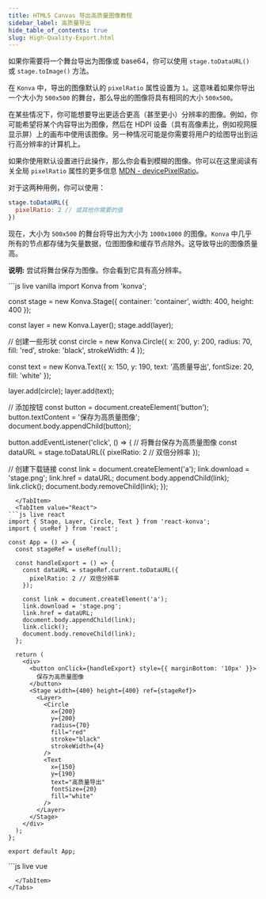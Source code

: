 ```yaml
---
title: HTML5 Canvas 导出高质量图像教程
sidebar_label: 高质量导出
hide_table_of_contents: true
slug: High-Quality-Export.html
---
```


如果你需要将一个舞台导出为图像或 base64，你可以使用 `stage.toDataURL()` 或 `stage.toImage()` 方法。

在 `Konva` 中，导出的图像默认的 `pixelRatio` 属性设置为 `1`。这意味着如果你导出一个大小为 `500x500` 的舞台，那么导出的图像将具有相同的大小 `500x500`。

在某些情况下，你可能想要导出更适合更高（甚至更小）分辨率的图像。例如，你可能希望将某个内容导出为图像，然后在 HDPI 设备（具有高像素比，例如视网膜显示屏）上的画布中使用该图像。另一种情况可能是你需要将用户的绘图导出到运行高分辨率的计算机上。

如果你使用默认设置进行此操作，那么你会看到模糊的图像。你可以在这里阅读有关全局 `pixelRatio` 属性的更多信息 [MDN - devicePixelRatio](https://developer.mozilla.org/en-US/docs/Web/API/Window/devicePixelRatio)。

对于这两种用例，你可以使用：

```javascript
stage.toDataURL({
  pixelRatio: 2 // 或其他你需要的值
})
```

现在，大小为 `500x500` 的舞台将导出为大小为 `1000x1000` 的图像。`Konva` 中几乎所有的节点都存储为矢量数据，位图图像和缓存节点除外。这导致导出的图像质量高。

**说明:** 尝试将舞台保存为图像。你会看到它具有高分辨率。


<Tabs>
  <TabItem value="Vanilla" default>
```js live vanilla
import Konva from 'konva';

const stage = new Konva.Stage({
  container: 'container',
  width: 400,
  height: 400
});

const layer = new Konva.Layer();
stage.add(layer);

// 创建一些形状
const circle = new Konva.Circle({
  x: 200,
  y: 200,
  radius: 70,
  fill: 'red',
  stroke: 'black',
  strokeWidth: 4
});

const text = new Konva.Text({
  x: 150,
  y: 190,
  text: '高质量导出',
  fontSize: 20,
  fill: 'white'
});

layer.add(circle);
layer.add(text);

// 添加按钮
const button = document.createElement('button');
button.textContent = '保存为高质量图像';
document.body.appendChild(button);

button.addEventListener('click', () => {
  // 将舞台保存为高质量图像
  const dataURL = stage.toDataURL({
    pixelRatio: 2 // 双倍分辨率
  });
  
  // 创建下载链接
  const link = document.createElement('a');
  link.download = 'stage.png';
  link.href = dataURL;
  document.body.appendChild(link);
  link.click();
  document.body.removeChild(link);
});
```
  </TabItem>
  <TabItem value="React">
```js live react
import { Stage, Layer, Circle, Text } from 'react-konva';
import { useRef } from 'react';

const App = () => {
  const stageRef = useRef(null);

  const handleExport = () => {
    const dataURL = stageRef.current.toDataURL({
      pixelRatio: 2 // 双倍分辨率
    });
    
    const link = document.createElement('a');
    link.download = 'stage.png';
    link.href = dataURL;
    document.body.appendChild(link);
    link.click();
    document.body.removeChild(link);
  };

  return (
    <div>
      <button onClick={handleExport} style={{ marginBottom: '10px' }}>
        保存为高质量图像
      </button>
      <Stage width={400} height={400} ref={stageRef}>
        <Layer>
          <Circle
            x={200}
            y={200}
            radius={70}
            fill="red"
            stroke="black"
            strokeWidth={4}
          />
          <Text
            x={150}
            y={190}
            text="高质量导出"
            fontSize={20}
            fill="white"
          />
        </Layer>
      </Stage>
    </div>
  );
};

export default App;
```
  </TabItem>
  <TabItem value="Vue">
```js live vue
<template>
  <div>
    <button @click="handleExport" style="margin-bottom: 10px">
      保存为高质量图像
    </button>
    <v-stage ref="stageRef" :config="stageSize">
      <v-layer>
        <v-circle :config="circleConfig" />
        <v-text :config="textConfig" />
      </v-layer>
    </v-stage>
  </div>
</template>

<script setup>
import { ref } from 'vue';

const stageSize = {
  width: 400,
  height: 400
};

const circleConfig = {
  x: 200,
  y: 200,
  radius: 70,
  fill: 'red',
  stroke: 'black',
  strokeWidth: 4
};

const textConfig = {
  x: 150,
  y: 190,
  text: '高质量导出',
  fontSize: 20,
  fill: 'white'
};

const stageRef = ref(null);

const handleExport = () => {
  const dataURL = stageRef.value.getNode().toDataURL({
    pixelRatio: 2 // 双倍分辨率
  });
  
  const link = document.createElement('a');
  link.download = 'stage.png';
  link.href = dataURL;
  document.body.appendChild(link);
  link.click();
  document.body.removeChild(link);
};
</script>
```
  </TabItem>
</Tabs>